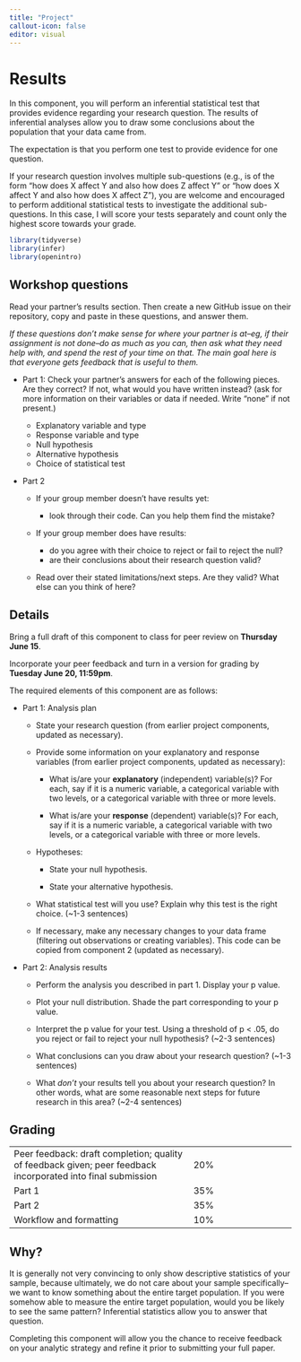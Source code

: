 ```yaml
---
title: "Project"
callout-icon: false
editor: visual
---
```


# Results {#results}

In this component, you will perform an inferential statistical test that provides evidence regarding your research question. The results of inferential analyses allow you to draw some conclusions about the population that your data came from.

The expectation is that you perform one test to provide evidence for one question.

If your research question involves multiple sub-questions (e.g., is of the form "how does X affect Y and also how does Z affect Y" or "how does X affect Y and also how does X affect Z"), you are welcome and encouraged to perform additional statistical tests to investigate the additional sub-questions. In this case, I will score your tests separately and count only the highest score towards your grade.

```r
library(tidyverse)
library(infer)
library(openintro)
```

## Workshop questions

Read your partner's results section. Then create a new GitHub issue on their repository, copy and paste in these questions, and answer them.

*If these questions don't make sense for where your partner is at--eg, if their assignment is not done--do as much as you can, then ask what they need help with, and spend the rest of your time on that. The main goal here is that everyone gets feedback that is useful to them.*

-   Part 1: Check your partner's answers for each of the following pieces. Are they correct? If not, what would you have written instead? (ask for more information on their variables or data if needed. Write "none" if not present.)

    -   Explanatory variable and type
    -   Response variable and type
    -   Null hypothesis
    -   Alternative hypothesis
    -   Choice of statistical test

-   Part 2

    -   If your group member doesn't have results yet:

        -   look through their code. Can you help them find the mistake?

    -   If your group member does have results:

        -   do you agree with their choice to reject or fail to reject the null?
        -   are their conclusions about their research question valid?

    -   Read over their stated limitations/next steps. Are they valid? What else can you think of here?

## Details

Bring a full draft of this component to class for peer review on **Thursday June 15**.

Incorporate your peer feedback and turn in a version for grading by **Tuesday June 20, 11:59pm**.

The required elements of this component are as follows:

-   Part 1: Analysis plan

    -   State your research question (from earlier project components, updated as necessary).

    -   Provide some information on your explanatory and response variables (from earlier project components, updated as necessary):

        -   What is/are your **explanatory** (independent) variable(s)? For each, say if it is a numeric variable, a categorical variable with two levels, or a categorical variable with three or more levels.

        -   What is/are your **response** (dependent) variable(s)? For each, say if it is a numeric variable, a categorical variable with two levels, or a categorical variable with three or more levels.

    -   Hypotheses:

        -   State your null hypothesis.

        -   State your alternative hypothesis.

    -   What statistical test will you use? Explain why this test is the right choice. (\~1-3 sentences)

    -   If necessary, make any necessary changes to your data frame (filtering out observations or creating variables). This code can be copied from component 2 (updated as necessary).

-   Part 2: Analysis results

    -   Perform the analysis you described in part 1. Display your p value.

    -   Plot your null distribution. Shade the part corresponding to your p value.

    -   Interpret the p value for your test. Using a threshold of p \< .05, do you reject or fail to reject your null hypothesis? (\~2-3 sentences)

    -   What conclusions can you draw about your research question? (\~1-3 sentences)

    -   What *don't* your results tell you about your research question? In other words, what are some reasonable next steps for future research in this area? (\~2-4 sentences)

## Grading

|                                                                                                              |     |
|----------------------------------------------|--------------------------|
| Peer feedback: draft completion; quality of feedback given; peer feedback incorporated into final submission | 20% |
| Part 1                                                                                                       | 35% |
| Part 2                                                                                                       | 35% |
| Workflow and formatting                                                                                      | 10% |

::: callout-tip
## Why?

It is generally not very convincing to only show descriptive statistics of your sample, because ultimately, we do not care about your sample specifically--we want to know something about the entire target population. If you were somehow able to measure the entire target population, would you be likely to see the same pattern? Inferential statistics allow you to answer that question.

Completing this component will allow you the chance to receive feedback on your analytic strategy and refine it prior to submitting your full paper.
:::
